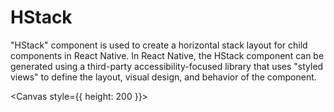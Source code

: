 
<Meta title="recipes/Actionsheet" />

# HStack

"HStack" component is used to create a horizontal stack layout for child components in React Native. In React Native, the HStack component can be generated using a third-party accessibility-focused library that uses "styled views" to define the layout, visual design, and behavior of the component.

<Canvas style={{ height: 200 }}>
  <Story id="recipes-stories-actionsheet--actionsheet-story" />
</Canvas>
